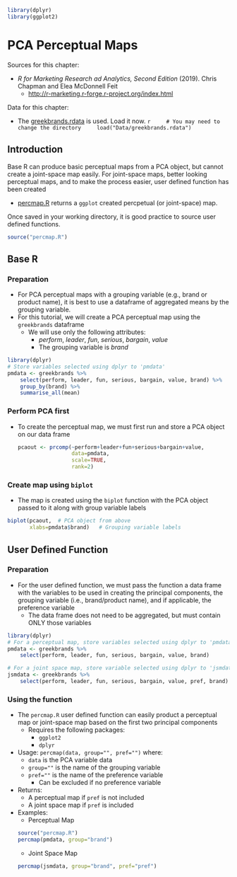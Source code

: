 ```r
library(dplyr)
library(ggplot2)
```

# PCA Perceptual Maps

Sources for this chapter:

* *R for Marketing Research ad Analytics, Second Edition* (2019). Chris Chapman and Elea McDonnell Feit
    * [http://r-marketing.r-forge.r-project.org/index.html](http://r-marketing.r-forge.r-project.org/index.html)

Data for this chapter:

* The [greekbrands.rdata](Data/greekbrands.rdata) is used. Load it now.
    ```r
    # You may need to change the directory
    load("Data/greekbrands.rdata")
    ```

## Introduction

Base R can produce basic perceptual maps from a PCA object, but cannot create a joint-space map easily. For joint-space maps, better looking perceptual maps, and to make the process easier, user defined function has been created

* [percmap.R](percmap.R) returns a `ggplot` created percpetual (or joint-space) map.

Once saved in your working directory, it is good practice to source user defined functions.
``` r
source("percmap.R")
```

## Base R

### Preparation

* For PCA perceptual maps with a grouping variable (e.g., brand or product name), it is best to use a dataframe of aggregated means by the grouping variable.
* For this tutorial, we will create a PCA perceptual map using the `greekbrands` dataframe
    * We will use only the following attributes:
        * $perform$, $leader$, $fun$, $serious$, $bargain$, $value$
        * The grouping variable is $brand$
    
```r
library(dplyr)
# Store variables selected using dplyr to 'pmdata'
pmdata <- greekbrands %>% 
    select(perform, leader, fun, serious, bargain, value, brand) %>%
    group_by(brand) %>%
    summarise_all(mean)
```

### Perform PCA first

* To create the perceptual map, we must first run and store a PCA object on our data frame

    ```r
    pcaout <- prcomp(~perform+leader+fun+serious+bargain+value, 
                     data=pmdata, 
                     scale=TRUE,   
                     rank=2)  
    ```

### Create map using `biplot`

* The map is created using the `biplot` function with the PCA object passed to it along with group variable labels

``` r
biplot(pcaout,  # PCA object from above
       xlabs=pmdata$brand)   # Grouping variable labels
```

## User Defined Function

### Preparation

* For the user defined function, we must pass the function a data frame with the variables to be used in creating the principal components, the grouping variable (i.e., brand/product name), and if applicable, the preference variable
    * The data frame does not need to be aggregated, but must contain ONLY those variables
    
```r
library(dplyr)
# For a perceptual map, store variables selected using dplyr to 'pmdata'
pmdata <- greekbrands %>% 
    select(perform, leader, fun, serious, bargain, value, brand)

# For a joint space map, store variable selected using dplyr to 'jsmdata'
jsmdata <- greekbrands %>%
    select(perform, leader, fun, serious, bargain, value, pref, brand)
```

### Using the function

* The `percmap.R` user defined function can easily product a perceptual map or joint-space map based on the first two principal components
    * Requires the following packages:
        * `ggplot2`
        * `dplyr`
* Usage: `percmap(data, group="", pref="")` where:
    * `data` is the PCA variable data
    * `group=""` is the name of the grouping variable
    * `pref=""` is the name of the preference variable
        * Can be excluded if no preference variable
* Returns:
    * A perceptual map if `pref` is not included
    * A joint space map if `pref` is included
* Examples:
    * Perceptual Map
    ```r
    source("percmap.R")
    percmap(pmdata, group="brand")
    ```
    * Joint Space Map
    ```r
    percmap(jsmdata, group="brand", pref="pref")
    ```

